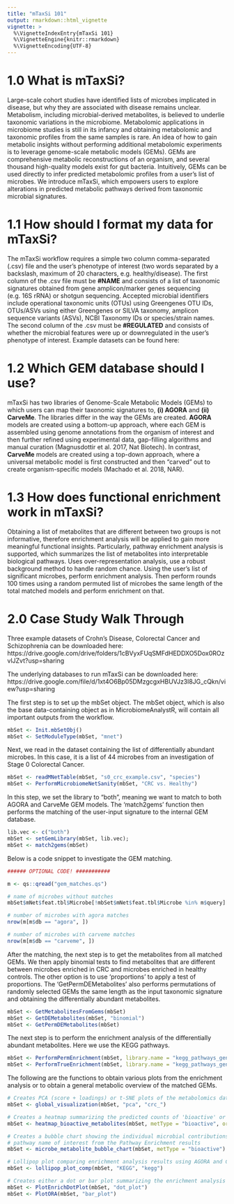 ```yaml
---
title: "mTaxSi 101"
output: rmarkdown::html_vignette
vignette: >
  %\VignetteIndexEntry{mTaxSi 101}
  %\VignetteEngine{knitr::rmarkdown}
  %\VignetteEncoding{UTF-8}
---
```


# 1.0 What is mTaxSi?

Large-scale cohort studies have identified lists of microbes implicated in disease, 
but why they are associated with disease remains unclear. Metabolism, including microbial-derived metabolites, 
is believed to underlie taxonomic variations in the microbiome. Metabolomic applications in microbiome studies 
is still in its infancy and obtaining metabolomic and taxonomic profiles from the same samples is rare. An idea 
of how to gain metabolic insights without performing additional metabolomic experiments is to leverage genome-scale 
metabolic models (GEMs). GEMs are comprehensive metabolic reconstructions of an organism, and several thousand 
high-quality models exist for gut bacteria. Intuitively, GEMs can be used directly to infer predicted metabolomic 
profiles from a user’s list of microbes. We introduce mTaxSi, which empowers users to explore alterations in
predicted metabolic pathways derived from taxonomic microbial signatures. 

# 1.1 How should I format my data for mTaxSi?

The mTaxSi workflow requires a simple two column comma-separated (.csv) file and the user’s phenotype of interest 
(two words separated by a backslash, maximum of 20 characters, e.g. healthy/disease). 
The first column of the .csv file must be <b>#NAME</b> and consists of
a list of taxonomic signatures obtained from gene amplicon/marker genes sequencing (e.g. 16S rRNA) or shotgun sequencing. 
Accepted microbial identifiers include operational taxonomic units (OTUs) using Greengenes OTU IDs, 
OTUs/ASVs using either Greengenes or SILVA taxonomy, amplicon sequence variants 
(ASVs), NCBI Taxonomy IDs or species/strain names. The second column of the .csv must be <b>#REGULATED</b> and 
consists of whether the microbial features were up or downregulated in the user’s phenotype of interest. Example datasets can be found here:

# 1.2 Which GEM database should I use?

mTaxSi has two libraries of Genome-Scale Metabolic Models (GEMs) to which users can map their taxonomic
signatures to, <b>(i) AGORA</b> and <b>(ii) CarveMe</b>. The libraries differ in the way the GEMs are created. 
<b>AGORA</b> models are created using a bottom-up approach, where each GEM is assembled using genome 
annotations from the organism of interest and then further refined using experimental data, gap-filling 
algorithms and manual curation (Magnusdottir et al. 2017, Nat Biotech). In contrast, <b>CarveMe</b> models 
are created using a top-down approach, where a universal metabolic model is first constructed and then "carved" out to create
organism-specific models (Machado et al. 2018, NAR).

# 1.3 How does functional enrichment work in mTaxSi?

Obtaining a list of metabolites that are different between two groups is not informative, therefore enrichment 
analysis will be applied to gain more meaningful functional insights. Particularly, pathway enrichment analysis 
is supported, which summarizes the list of metabolites into interpretable biological pathways. 
Uses over-representation analysis, use a robust background method to handle random chance. Using the user’s list of significant microbes, perform enrichment analysis.
Then perform rounds 100 times using a random permuted list of microbes the same length of the total matched models 
and perform enrichment on that.

# 2.0 Case Study Walk Through

Three example datasets of Crohn's Disease, Colorectal Cancer and Schizophrenia can be downloaded here: https://drive.google.com/drive/folders/1cBVyxFUqSMFdHEDDXO5Dox0ROzvlJZvt?usp=sharing

The underlying databases to run mTaxSi can be downloaded here: https://drive.google.com/file/d/1xt4O6Bp05DMzgcgxHBUVJz3l8JG_cQkn/view?usp=sharing

The first step is to set up the mbSet object. The mbSet object, which is also the base data-containing object as in MicrobiomeAnalystR, will contain all important outputs from the workflow. 

```r
mbSet <- Init.mbSetObj()
mbSet <- SetModuleType(mbSet, "mnet")

```

Next, we read in the dataset containing the list of differentially abundant microbes. In this case, it is a list of 44 microbes from an investigation of Stage 0 Colorectal Cancer. 

```r
mbSet <- readMNetTable(mbSet, "s0_crc_example.csv", "species")
mbSet <- PerformMicrobiomeNetSanity(mbSet, "CRC vs. Healthy")

```

In this step, we set the library to "both", meaning we want to match to both AGORA and CarveMe GEM models. The 'match2gems' function then performs the matching of the user-input signature to the internal GEM database.

```r
lib.vec <- c("both")
mbSet <- setGemLibrary(mbSet, lib.vec);
mbSet <- match2gems(mbSet)

```

Below is a code snippet to investigate the GEM matching.

```r

###### OPTIONAL CODE! ###########

m <- qs::qread("gem_matches.qs")

# name of microbes without matches
mbSet$mNet$feat.tbl$Microbe[!mbSet$mNet$feat.tbl$Microbe %in% m$query]

# number of microbes with agora matches
nrow(m[m$db == "agora", ])

# number of microbes with carveme matches
nrow(m[m$db == "carveme", ])

```

After the matching, the next step is to get the metabolites from all matched GEMs. We then apply binomial tests to find metabolites that are different between microbes enriched in CRC and microbes enriched in healthy controls. The other option is to use 'proportions' to apply a test of proportions. The 'GetPermDEMetabolites' also performs permutations of randomly selected GEMs the same length as the input taxonomic signature and obtaining the differentially abundant metabolites.

```r
mbSet <- GetMetabolitesFromGems(mbSet)
mbSet <- GetDEMetabolites(mbSet, "binomial")
mbSet <- GetPermDEMetabolites(mbSet)

```

The next step is to perform the enrichment analysis of the differentially abundant metabolites. Here we use the KEGG pathways.

```r
mbSet <- PerformPermEnrichment(mbSet, library.name = "kegg_pathways_generic")
mbSet <- PerformTrueEnrichment(mbSet, library.name = "kegg_pathways_generic")

```

The following are the functions to obtain various plots from the enrichment analysis or to obtain a general metabolic overview of the matched GEMs.

```r

# Creates PCA (score + loadings) or t-SNE plots of the metabolomics data per matched microbe
mbSet <- global_visualization(mbSet, "pca", "crc_")

# Creates a heatmap summarizing the predicted counts of 'bioactive' or 'amino' acids.
mbSet <- heatmap_bioactive_metabolites(mbSet, metType = "bioactive", order.by = "group")

# Creates a bubble chart showing the individual microbial contributions to 'bioactive', 'amino' or enter the
# pathway name of interest from the Pathway Enrichment results
mbSet <- microbe_metabolite_bubble_chart(mbSet, metType = "bioactive")

# Lollipop plot comparing enrichment analysis results using AGORA and CarveMe models
mbSet <- lollipop_plot_comp(mbSet, "KEGG", "kegg")

# Creates either a dot or bar plot summarizing the enrichment analysis results
mbSet <- PlotEnrichDotPlot(mbSet, "dot_plot")
mbSet <- PlotORA(mbSet, "bar_plot")

```

